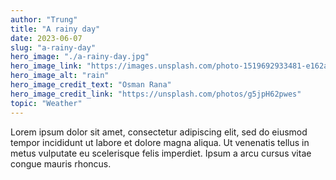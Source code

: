 ```yaml
---
author: "Trung"
title: "A rainy day"
date: 2023-06-07
slug: "a-rainy-day"
hero_image: "./a-rainy-day.jpg"
hero_image_link: "https://images.unsplash.com/photo-1519692933481-e162a57d6721?ixlib=rb-4.0.3&ixid=M3wxMjA3fDB8MHxwaG90by1wYWdlfHx8fGVufDB8fHx8fA%3D%3D&auto=format&fit=crop&w=1170&q=80"
hero_image_alt: "rain"
hero_image_credit_text: "Osman Rana"
hero_image_credit_link: "https://unsplash.com/photos/g5jpH62pwes"
topic: "Weather"
---
```


Lorem ipsum dolor sit amet, consectetur adipiscing elit, sed do eiusmod tempor incididunt ut labore et dolore magna aliqua. Ut venenatis tellus in metus vulputate eu scelerisque felis imperdiet. Ipsum a arcu cursus vitae congue mauris rhoncus.